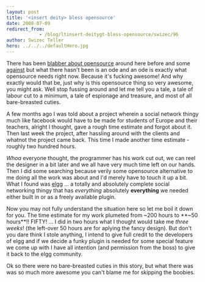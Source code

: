 ```yaml
---
layout: post
title: '<insert deity> bless opensource'
date: 2008-07-09
redirect_from: 
            - /blog/ltinsert-deitygt-bless-opensource/swizec/96
author: Swizec Teller
hero: ../../../defaultHero.jpg
---
```

There has been [blabber about opensource](http://swizec.com/index.php/mode=news/id=297) around here before and some [against](http://swizec.com/index.php/mode=news/id=226) but what there hasn't been is an ode and an ode is exactly what opensource needs right now. Because it's fucking awesome! And why exactly would that be, just why is this opensource thing so very awesome, you might ask. Well stop fussing around and let me tell you a tale, a tale of labour cut to a minimum, a tale of espionage and treasure, and most of all bare-breasted cuties.

A few months ago I was told about a project wherein a social network thingy much like facebook would have to be made for students of Europe and their teachers, alright I thought, gave a rough time estimate and forgot about it. Then last week the project, after hassling around with the clients and whatnot the project came back. This time I made another time estimate - roughly two hundred hours.

_Whoa_ everyone thought, the programmer has his work cut out, we can reel the designer in a bit later and we all have very much time left on our hands. Then I did some searching because verily some opensource alternative to me doing all the work was about and I'd merely have to touch it up a bit. What I found was [elgg](http://elgg.org/) ... a totally and absolutely complete social networking thingy that has _everything_ absolutely **everything** we needed either built in or as a freely available plugin.

Now you may not fully understand the situation here so let me boil it down for you. The time estimate for my work plumeted from ~200 hours to **~50 hours**!! FIFTY! ... I did in two hours what I thought would take me _three weeks_! (the left-over 50 hours are for aplying the fancy design). But don't you dare think I stole anything, I intend to give full credit to the developers of elgg and if we decide a funky plugin is needed for some special feature we come up with I have all intention (and permission from the boss) to give it back to the elgg community.

Ok so there were no bare-breasted cuties in this story, but what there was was so much more awesome you can't blame me for skipping the boobies.